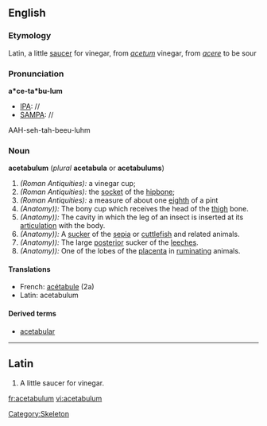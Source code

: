 {{wikipedia}}
==English==

===Etymology===
Latin, a little [[saucer]] for vinegar, from ''[[acetum]]'' vinegar, from ''[[acere]]'' to be sour

===Pronunciation===
'''a*ce-ta*bu-lum'''
*[[IPA]]: //
*[[SAMPA]]: //
AAH-seh-tah-beeu-luhm

===Noun===
'''acetabulum''' (''plural'' '''acetabula''' or '''acetabulums''')

# ''(Roman Antiquities):'' a vinegar cup;
# ''(Roman Antiquities):'' the [[socket]] of the [[hipbone]];
# ''(Roman Antiquities):'' a measure of about one [[eighth]] of a pint
# ''(Anatomy)):'' The bony cup which receives the head of the [[thigh]] bone.
# ''(Anatomy)):'' The cavity in which the leg of an insect is inserted at its [[articulation]] with the body.
# ''(Anatomy)):'' A [[sucker]] of the [[sepia]] or [[cuttlefish]] and related animals.
# ''(Anatomy)):'' The large [[posterior]] sucker of the [[leeches]].
# ''(Anatomy)):'' One of the lobes of the [[placenta]] in [[ruminating]] animals.

====Translations====
*French: [[acétabule]] {{f}} (2a)
*Latin: acetabulum

====Derived terms====
*[[acetabular]]

----

==Latin==
# A little saucer for vinegar.

[[Category:Skeleton]]

[[fr:acetabulum]]
[[vi:acetabulum]]